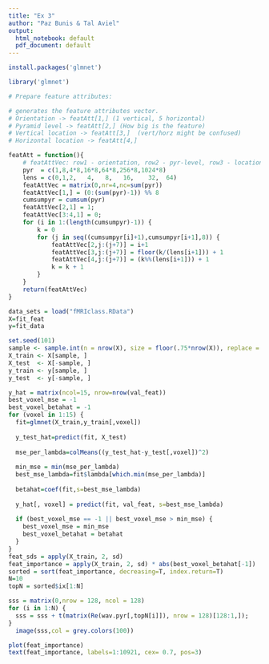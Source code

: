 ```yaml
---
title: "Ex 3"
author: "Paz Bunis & Tal Aviel"
output:
  html_notebook: default
  pdf_document: default
---
```


```r
install.packages('glmnet')
```

```r
library('glmnet')
```

```r
# Prepare feature attributes:

# generates the feature attributes vector.
# Orientation -> featAtt[1,] (1 vertical, 5 horizontal)  
# Pyramid level -> featAtt[2,] (How big is the feature)
# Vertical location -> featAtt[3,]  (vert/horz might be confused)
# Horizontal location -> featAtt[4,] 

featAtt = function(){
    # featAttVec: row1 - orientation, row2 - pyr-level, row3 - locationx, row4 - locationy
    pyr  = c(1,8,4*8,16*8,64*8,256*8,1024*8)
    lens = c(0,1,2,   4,   8,   16,    32,  64)
    featAttVec = matrix(0,nr=4,nc=sum(pyr))
    featAttVec[1,] = (0:(sum(pyr)-1)) %% 8
    cumsumpyr = cumsum(pyr)
    featAttVec[2,1] = 1;
    featAttVec[3:4,1] = 0;
    for (i in 1:(length(cumsumpyr)-1)) {
        k = 0
        for (j in seq((cumsumpyr[i]+1),cumsumpyr[i+1],8)) {
            featAttVec[2,j:(j+7)] = i+1
            featAttVec[3,j:(j+7)] = floor(k/(lens[i+1])) + 1
            featAttVec[4,j:(j+7)] = (k%%(lens[i+1])) + 1
            k = k + 1
        }
    }
    return(featAttVec)
}
```

```r
data_sets = load("fMRIclass.RData")
X=fit_feat
y=fit_data

set.seed(101)
sample <- sample.int(n = nrow(X), size = floor(.75*nrow(X)), replace = F)
X_train <- X[sample, ]
X_test  <- X[-sample, ]
y_train <- y[sample, ]
y_test  <- y[-sample, ]
```

```r
y_hat = matrix(ncol=15, nrow=nrow(val_feat))
best_voxel_mse = -1
best_voxel_betahat = -1
for (voxel in 1:15) {
  fit=glmnet(X_train,y_train[,voxel])
  
  y_test_hat=predict(fit, X_test)
  
  mse_per_lambda=colMeans((y_test_hat-y_test[,voxel])^2)
  
  min_mse = min(mse_per_lambda)
  best_mse_lambda=fit$lambda[which.min(mse_per_lambda)]
  
  betahat=coef(fit,s=best_mse_lambda)
  
  y_hat[, voxel] = predict(fit, val_feat, s=best_mse_lambda)
  
  if (best_voxel_mse == -1 || best_voxel_mse > min_mse) {
    best_voxel_mse = min_mse
    best_voxel_betahat = betahat
  }
}
feat_sds = apply(X_train, 2, sd)
feat_importance = apply(X_train, 2, sd) * abs(best_voxel_betahat[-1])
sorted = sort(feat_importance, decreasing=T, index.return=T)
N=10
topN = sorted$ix[1:N]

sss = matrix(0,nrow = 128, ncol = 128)
for (i in 1:N) {
  sss = sss + t(matrix(Re(wav.pyr[,topN[i]]), nrow = 128)[128:1,]);
}
  image(sss,col = grey.colors(100))

plot(feat_importance)
text(feat_importance, labels=1:10921, cex= 0.7, pos=3)

```


